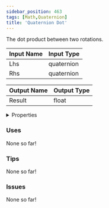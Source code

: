 ```yaml
---
sidebar_position: 463
tags: [Math,Quaternion]
title: 'Quaternion Dot'
---
```


The dot product between two rotations.




<EsbSvg />

| Input Name | Input Type |
|-----------|-----------|
| Lhs | quaternion |
| Rhs | quaternion |

| Output Name | Output Type |
|-----------|-----------|
| Result | float |


<details>
  <summary>Properties</summary>
  <div>
    <div>
    <table>
      <thead>
        <tr>
          <th>Is beta required?</th>
          <th>❌</th>
        </tr>
        <tr>
          <th>Is this chip a trolling risk?</th>
          <th>❌</th>
        </tr>
        <tr>
          <th>Is this chip a role assignment risk?</th>
          <th>❌</th>
        </tr>
        <tr>
          <th>Chip UUID</th>
          <th>268d931e-172b-48e8-8eb8-8ec2a9614f0d</th>
        </tr>
      </thead>
    </table>
    </div>
  </div>
</details>

### Uses

None so far!

### Tips

None so far!

### Issues

None so far!